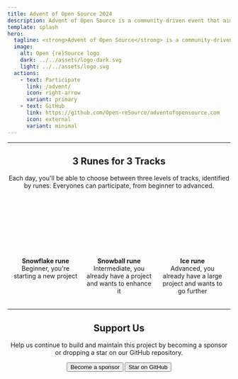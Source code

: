 ```yaml
---
title: Advent of Open Source 2024
description: Advent of Open Source is a community-driven event that aims to introduce newcomers to Open Source Software development, and to help all participants to create or enhance their repositories.
template: splash
hero:
  tagline: <strong>Advent of Open Source</strong> is a community-driven event that aims to introduce newcomers to Open Source Software development, and to help all participants to create or enhance their repositories.
  image:
    alt: Open {re}Source logo
    dark: ../../assets/logo-dark.svg
    light: ../../assets/logo.svg
  actions:
    - text: Participate
      link: /advent/
      icon: right-arrow
      variant: primary
    - text: GitHub
      link: https://github.com/Open-reSource/adventofopensource.com
      icon: external
      variant: minimal
---
```



<hr style="margin: 0; padding: 0" />

<section class="homepage-section">
	<div class="container" style="justify-content: center; display: flex">
		<div class="content" style="text-align: center">
			<h2>3 Runes for 3 Tracks</h2>
			<p>
				Each day, you'll be able to choose between three levels of tracks, identified by runes. Everyones can participate, from beginner to advanced.
			</p>
		</div>
	</div>
  <div style="display: flex; gap: 1rem; justify-content: center; margin-top: 2rem; margin-bottom: 2rem;">
    <div style="max-width: 150px; display: flex; flex-direction: column; gap: 5px; align-items: center; margin: 0">
      <div style="text-decoration: none; width: 100px; height: 100px; font-size: 60px; border-radius: 50%; border: 1px solid transparent; background-color: var(--sl-color-accent-low); margin: 0; display: flex; align-items: center; justify-content: center; color: var(--sl-color-accent)">
        <Image src={beginnerRune} alt="" />
      </div>
      <div style="text-align: center">
        <strong>Snowflake rune</strong><br/>Beginner, you're starting a new project
      </div>
    </div>
    <div style="max-width: 150px; display: flex; flex-direction: column; gap: 5px; align-items: center; margin: 0">
      <div style="text-decoration: none; width: 100px; height: 100px; font-size: 60px; border-radius: 50%; border: 1px solid transparent; background-color: var(--sl-color-accent-low); margin: 0; display: flex; align-items: center; justify-content: center; color: var(--sl-color-accent)">
        <Image src={intermediateRune} alt="" />
      </div>
      <div style="text-align: center">
        <strong>Snowball rune</strong><br/>Intermediate, you already have a project and wants to enhance it
      </div>
    </div>
    <div style="max-width: 150px; display: flex; flex-direction: column; gap: 5px; align-items: center; margin: 0">
      <div style="text-decoration: none; width: 100px; height: 100px; font-size: 60px; border-radius: 50%; border: 1px solid transparent; background-color: var(--sl-color-accent-low); margin: 0; display: flex; align-items: center; justify-content: center; color: var(--sl-color-accent)">
        <Image src={advancedRune} alt="" />
      </div>
      <div style="text-align: center">
        <strong>Ice rune</strong><br/>Advanced, you already have a large project and wants to go further
      </div>
    </div>
  </div>
</section>

<hr style="margin: 0; padding: 0" />

<section class="homepage-section">
	<div class="container" style="justify-content: center; display: flex">
		<div class="content" style="text-align: center">
			<h2>Support Us</h2>
			<p>
				Help us continue to build and maintain this project by becoming a sponsor or dropping a star on our GitHub
				repository.
			</p>
			<div class="actions" style="justify-content: center">
				<Button href="https://github.com/sponsors/Open-reSource" class="action action-secondary">
					<Icon name="heart" />
					<span>Become a sponsor</span>
				</Button>
				<Button href="https://github.com/Open-reSource/adventofopensource.com" class="action action-outline">
					<Icon name="star" />
					<span>Star on GitHub</span>
				</Button>
			</div>
		</div>
	</div>
</section>
